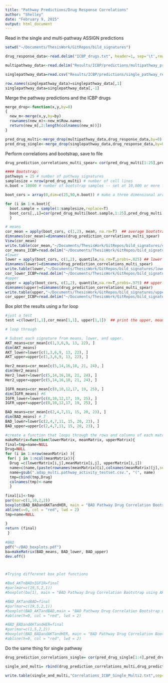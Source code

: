 ```yaml
---
title: "Pathway Predictions/Drug Response Correlations"
author: "Shelley"
date: "February 9, 2015"
output: html_document
---
```


Read in the single and multi-pathway ASSIGN predictions
```r
setwd("~/Documents/ThesisWork/GitRepos/bild_signatures")

drug_response_data<-read.delim("ICBP_drugs.txt", header=1, sep='\t',row.names=1)

multipathway_data<-read.delim("Results/ICBP/predictions/multipathway_preds.txt", header=1, sep='\t',row.names=1) 

singlepathway_data=read.csv("Results/ICBP/predictions/single_pathway_results.csv") 

row.names(singlepathway_data)=singlepathway_data[,1]
singlepathway_data=singlepathway_data[,-1]
```

Merge the pathway predictions and the ICBP drugs
```r

merge_drop<-function(x,y,by=0)
{
  new_m<-merge(x,y,by=by)
  rownames(new_m)<-new_m$Row.names
  return(new_m[,2:length(colnames(new_m))])
}

pred_drug_multi<-merge_drop(multipathway_data,drug_response_data,by=0)
pred_drug_single<-merge_drop(singlepathway_data,drug_response_data,by=0)

```

Perform correlations and bootstrap, save to file
```r
drug_prediction_correlations_multi_spear= cor(pred_drug_multi[1:25],pred_drug_multi[36:125],use="na.or.complete", method="spearman")

#### Bootstrap:
pathways = 25 # number of pathway signatures
samplesize = nrow(pred_drug_multi) # number of cell lines
n.boot = 10000 # number of bootstrap samples -- set at 10,000 or more for your final run

boot_cors = array(0,dim=c(25,90,n.boot)) # make a three dimensional array to store the bootstrap results

for (i in 1:n.boot){
  boot.sample = sample(1:samplesize,replace=T)
  boot_cors[,,i]=cor(pred_drug_multi[boot.sample,1:25],pred_drug_multi[boot.sample,36:125],use="na.or.complete")
  }

# means
cor_mean = apply(boot_cors, c(1,2), mean, na.rm=T)  ## average bootstrap cors. Should be similar to the non-boot values
dimnames(cor_mean)=dimnames(drug_prediction_correlations_multi_spear)
View(cor_mean)
write.table(cor_mean,"~/Documents/ThesisWork/GitRepos/bild_signatures/cor_mean.txt",sep='\t', col.names = NA,quote=F)
cor_means_ICBP=read.delim("~/Documents/ThesisWork/GitRepos/bild_signatures/cor_mean.txt", header=1, sep='\t',row.names=1)
#lower
lower = apply(boot_cors, c(1,2), quantile,na.rm=T,probs=.025) ## lower 95% CI
dimnames(lower)=dimnames(drug_prediction_correlations_multi_spear)
write.table(lower,"~/Documents/ThesisWork/GitRepos/bild_signatures/lower.txt",sep='\t', col.names = NA,quote=F)
cor_lower_ICBP=read.delim("~/Documents/ThesisWork/GitRepos/bild_signatures/lower.txt", header=1, sep='\t',row.names=1)
#upper
upper = apply(boot_cors, c(1,2), quantile,na.rm=T,probs=.975) ## upper 95% CI
dimnames(upper)=dimnames(drug_prediction_correlations_multi_spear)
write.table(upper,"~/Documents/ThesisWork/GitRepos/bild_signatures/upper.txt",sep='\t', col.names = NA,quote=F)
cor_upper_ICBP=read.delim("~/Documents/ThesisWork/GitRepos/bild_signatures/upper.txt", header=1, sep='\t',row.names=1)

```

Box plot the results using a for loop 
```r

#just a test
test =c(lower[1,1],cor_mean[1,1], upper[1,1])  ## print the upper, mean, lower for first pathway and first drug

# loop through

# Subset each signature from means, lower, and upper. 
AKT_means=cor_mean[c(1,3,6,9, 13, 22), ]
dim(AKT_means)
AKT_lower=lower[c(1,3,6,9, 13, 22), ]
AKT_upper=upper[c(1,3,6,9, 13, 22), ]

Her2_means=cor_mean[c(5,14,16,18, 21, 24), ]
dim(Her2_means)
Her2_lower=lower[c(5,14,16,18, 21, 24), ]
Her2_upper=upper[c(5,14,16,18, 21, 24), ]

IGFR_means=cor_mean[c(8,10,12,17, 19, 25), ]
dim(IGFR_means) #6
IGFR_lower=lower[c(8,10,12,17, 19, 25), ]
IGFR_upper=upper[c(8,10,12,17, 19, 25), ]

BAD_means=cor_mean[c(2,4,7,11, 15, 20, 23), ]
dim(BAD_means) # 7
BAD_lower=lower[c(2,4,7,11, 15, 20, 23), ]
BAD_upper=upper[c(2,4,7,11, 15, 20, 23), ]

#create a function that loops through the rows and columns of each matrix and boxplots each pathway/sdrug combination
makeMatrix=function(lowerMatrix, meanMatrix, upperMatrix){
final=tmp=name=NULL
Drug=NULL
for (i in 1:nrow(meanMatrix) ){
 for( j in 1:ncol(meanMatrix)){
  Drug =c(lowerMatrix[i,j],meanMatrix[i,j], upperMatrix[i,j])
  name=c(name,(paste(rownames(meanMatrix)[i],colnames(meanMatrix)[j],sep=')')))
  name=gsub(".adap_multi.pathway_activity_testset.csv.", "(", name)
  tmp=cbind(tmp,Drug)
  colnames(tmp)<-name
  }
 
final[i]<-tmp
par(mar=c(1,10,2,2))
boxplot(BAD_BADandAKTandHER, main = "BAD Pathway Drug Correlation Bootstrap", col = 3, las=2, horizontal = TRUE, cex.axis=0.7, boxwex=1, xlab= "Spearnman Correlation")
abline(v=0, col = "red", lwd = 2)
tmp=name=NULL
 
}
return (final)
 }
 
#BAD
pdf("~/BAD_boxplots.pdf")
ba=makeMatrix(BAD_means, BAD_lower, BAD_upper)
dev.off()



#Trying differenet box plot functions

#Bad_AKTnBADnIGF1R=final
#par(mar=c(19,5,2,1))
#boxplot(ba[1], main = "BAD Pathway Drug Correlation Bootstrap using AKT/BAD/IGF1R", col= ifelse(Bad_AKTnBADnIGF1R <= 0, "red", ifelse(Bad_AKTnBADnIGF1R >=0,"blue", "black")), las=2, cex.axis=0.7, boxwex=.7, ylab= "Spearnman Correlation")

#BAD_AKTandBAD=final
#par(mar=c(19,5,2,1))
#boxplot(BAD_AKTandBAD,main = "BAD Pathway Drug Correlation Bootstrap using AKT and BAD", col = 3, las=2, cex.axis=0.7, boxwex=.5, ylab= "Spearnman Correlation")
#abline(h=0, col = "red", lwd = 2)

#BAD_BADandAKTandHER=final
#par(mar=c(1,5,2,2))
#boxplot(BAD_BADandAKTandHER, main = "BAD Pathway Drug Correlation Bootstrap using AKT and and BAD and HER2 and BAD", col = 3, las=2, horizontal = TRUE, cex.axis=0.7, boxwex=1, ylab= "Spearnman Correlation")
#abline(h=0, col = "red", lwd = 2)
```

Do the same thing for single pathway
```r
drug_prediction_correlations_single= cor(pred_drug_single[1:4],pred_drug_single[15:104],use="na.or.complete")

single_and_multi= rbind(drug_prediction_correlations_multi,drug_prediction_correlations_single)

write.table(single_and_multi,"Correlations_ICBP_Single_Multi2.txt",sep='\t', col.names = NA,quote=F)
```


